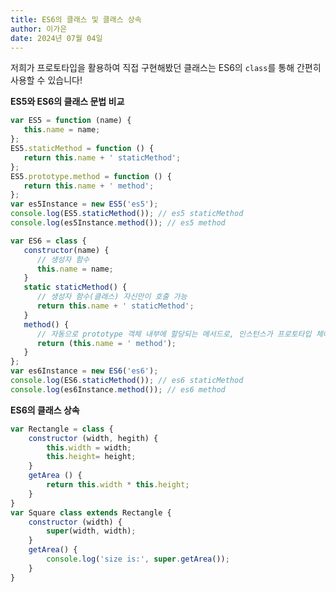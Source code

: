 ```yaml
---
title: ES6의 클래스 및 클래스 상속
author: 이가은
date: 2024년 07월 04일
---
```


저희가 프로토타입을 활용하여 직접 구현해봤던 클래스는
ES6의 `class`를 통해 간편히 사용할 수 있습니다!

**ES5와 ES6의 클래스 문법 비교**

```javascript showLineNumber copy
var ES5 = function (name) {
   this.name = name;
};
ES5.staticMethod = function () {
   return this.name + ' staticMethod';
};
ES5.prototype.method = function () {
   return this.name + ' method';
};
var es5Instance = new ES5('es5');
console.log(ES5.staticMethod()); // es5 staticMethod
console.log(es5Instance.method()); // es5 method

var ES6 = class {
   constructor(name) {
      // 생성자 함수
      this.name = name;
   }
   static staticMethod() {
      // 생성자 함수(클래스) 자신만이 호출 가능
      return this.name + ' staticMethod';
   }
   method() {
      // 자동으로 prototype 객체 내부에 할당되는 메서드로, 인스턴스가 프로토타입 체이닝을 통해 마치 자신의 것처럼 호출 가능
      return (this.name = ' method');
   }
};
var es6Instance = new ES6('es6');
console.log(ES6.staticMethod()); // es6 staticMethod
console.log(es6Instance.method()); // es6 method
```

**ES6의 클래스 상속**

```javascript showLineNumber copy
var Rectangle = class {
	constructor (width, hegith) {
		this.width = width;
		this.height= height;
	}
	getArea () {
		return this.width * this.height;
	}
}
var Square class extends Rectangle {
	constructor (width) {
		super(width, width);
	}
	getArea() {
		console.log('size is:', super.getArea());
	}
}
```

